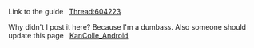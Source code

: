 Link to the guide   [[Thread:604223]][[Thread:604223| ]]

Why didn't I post it here? Because I'm a dumbass. Also someone should update this page   [[KanColle_Android]]<ac_metadata title="Guide on how to get Kancolle android with google/twitter/facebook account"> </ac_metadata>